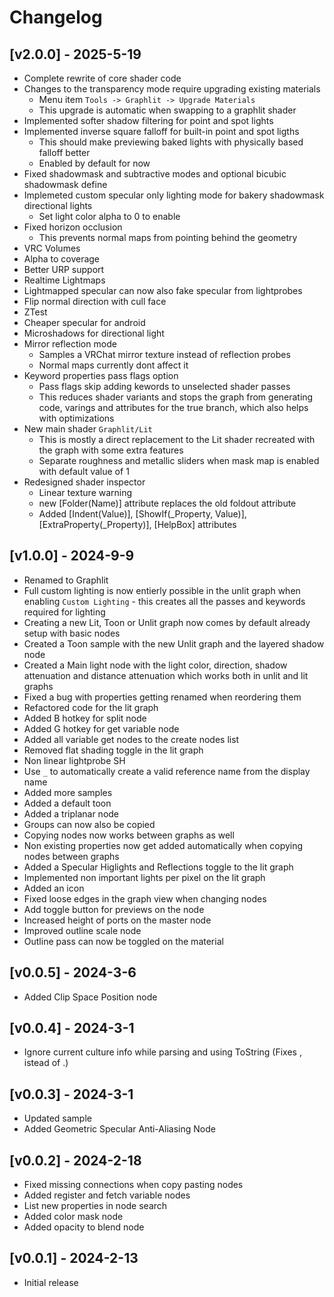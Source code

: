 # Changelog

## [v2.0.0] - 2025-5-19

- Complete rewrite of core shader code
- Changes to the transparency mode require upgrading existing materials
  - Menu item `Tools -> Graphlit -> Upgrade Materials`
  - This upgrade is automatic when swapping to a graphlit shader
- Implemented softer shadow filtering for point and spot lights
- Implemented inverse square falloff for built-in point and spot ligths
  - This should make previewing baked lights with physically based falloff better
  - Enabled by default for now
- Fixed shadowmask and subtractive modes and optional bicubic shadowmask define
- Implemeted custom specular only lighting mode for bakery shadowmask directional lights
  - Set light color alpha to 0 to enable
- Fixed horizon occlusion
  - This prevents normal maps from pointing behind the geometry
- VRC Volumes
- Alpha to coverage
- Better URP support
- Realtime Lightmaps
- Lightmapped specular can now also fake specular from lightprobes
- Flip normal direction with cull face
- ZTest
- Cheaper specular for android
- Microshadows for directional light
- Mirror reflection mode
  - Samples a VRChat mirror texture instead of reflection probes
  - Normal maps currently dont affect it
- Keyword properties pass flags option
  - Pass flags skip adding kewords to unselected shader passes
  - This reduces shader variants and stops the graph from generating code, varings and attributes for the true branch, which also helps with optimizations
- New main shader `Graphlit/Lit`
  - This is mostly a direct replacement to the Lit shader recreated with the graph with some extra features
  - Separate roughness and metallic sliders when mask map is enabled with default value of 1
- Redesigned shader inspector
  - Linear texture warning
  - new [Folder(Name)] attribute replaces the old foldout attribute
  - Added [Indent(Value)], [ShowIf(_Property, Value)], [ExtraProperty(_Property)], [HelpBox] attributes

## [v1.0.0] - 2024-9-9

- Renamed to Graphlit
- Full custom lighting is now entierly possible in the unlit graph when enabling `Custom Lighting` - this creates all the passes and keywords required for lighting
- Creating a new Lit, Toon or Unlit graph now comes by default already setup with basic nodes
- Created a Toon sample with the new Unlit graph and the layered shadow node
- Created a Main light node with the light color, direction, shadow attenuation and distance attenuation which works both in unlit and lit graphs
- Fixed a bug with properties getting renamed when reordering them
- Refactored code for the lit graph
- Added B hotkey for split node
- Added G hotkey for get variable node
- Added all variable get nodes to the create nodes list
- Removed flat shading toggle in the lit graph
- Non linear lightprobe SH
- Use `_` to automatically create a valid reference name from the display name
- Added more samples
- Added a default toon
- Added a triplanar node
- Groups can now also be copied
- Copying nodes now works between graphs as well
- Non existing properties now get added automatically when copying nodes between graphs
- Added a Specular Higlights and Reflections toggle to the lit graph
- Implemented non important lights per pixel on the lit graph
- Added an icon
- Fixed loose edges in the graph view when changing nodes
- Add toggle button for previews on the node
- Increased height of ports on the master node
- Improved outline scale node
- Outline pass can now be toggled on the material

## [v0.0.5] - 2024-3-6

- Added Clip Space Position node

## [v0.0.4] - 2024-3-1

- Ignore current culture info while parsing and using ToString (Fixes , istead of .)

## [v0.0.3] - 2024-3-1

- Updated sample
- Added Geometric Specular Anti-Aliasing Node

## [v0.0.2] - 2024-2-18

- Fixed missing connections when copy pasting nodes
- Added register and fetch variable nodes
- List new properties in node search
- Added color mask node
- Added opacity to blend node

## [v0.0.1] - 2024-2-13

- Initial release
